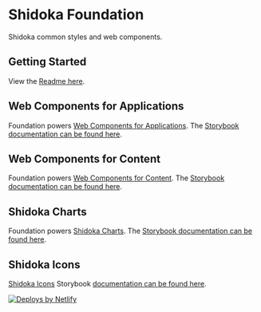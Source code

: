 
<Meta title="Welcome" />

# Shidoka Foundation

Shidoka common styles and web components.

## Getting Started

View the [Readme here](https://github.com/kyndryl-design-system/shidoka-foundation).

## Web Components for Applications

Foundation powers [Web Components for Applications](https://github.com/kyndryl-design-system/shidoka-applications). The [Storybook documentation can be found here](https://kyndryl-design-system.github.io/shidoka-applications/).

## Web Components for Content

Foundation powers [Web Components for Content](https://github.com/kyndryl-design-system/shidoka-content). The [Storybook documentation can be found here](https://kyndryl-design-system.github.io/shidoka-content/).

## Shidoka Charts

Foundation powers [Shidoka Charts](https://github.com/kyndryl-design-system/shidoka-charts). The [Storybook documentation can be found here](https://kyndryl-design-system.github.io/shidoka-charts/).

## Shidoka Icons

[Shidoka Icons](https://github.com/kyndryl-design-system/shidoka-icons) Storybook [documentation can be found here](https://shidoka-icons.netlify.app/).

<a href="https://www.netlify.com">
  <img
    src="https://www.netlify.com/v3/img/components/netlify-color-accent.svg"
    alt="Deploys by Netlify"
  />
</a>
